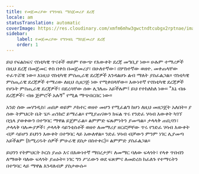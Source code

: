 ```yaml
---
title: የመጀመሪያው የግንዛቤ ማስጀመሪያ ደረጃ
locale: am
statusTranslation: automatic
coverImage: https://res.cloudinary.com/xmfm6mhw3gwctndtcubgx2rptnae/image/upload/v1741354450/small_cover_introduccion_a_la_gnosis_57a3fc8d72.webp
sidebar:
    label: የመጀመሪያው የግንዛቤ ማስጀመሪያ ደረጃ
    order: 1
---
```

ይህ የፍልስፍና ኖስቲካዊ ጥናቶች ወይም የውጭ የእውቀት ደረጃ መግቢያ ነው። ሁሉም ተማሪዎች በዚህ ደረጃ በመጀመር ቀስ በቀስ በመጀመሪያ፣ በሁለተኛው፣ በሦስተኛው ወዘተ. መቀጠላቸው ተፈጥሯዊ ነው። እነዚህ ኖስቲካዊ ምስጢራዊ ደረጃዎች እንዳልሆኑ ልብ ማለት ያስፈልጋል። ኖስቲካዊ ምስጢራዊ ደረጃዎች ተማሪው ለዚህ ሲዘጋጅ ነው የሚቀበላቸው። እውነተኛ የኖስቲካዊ ደረጃዎች የሆኑት ምስጢራዊ ደረጃዎች፣ በደረሳቸው ሰው ሊገለጡ አይችሉም፤ ይህ የተከለከለ ነው። "እኔ ብዙ ደረጃዎች፣ ብዙ ጅምሮች አሉኝ" የሚል ማጭበርበር ነው።

አንድ ሰው መሃንዲስ፣ ጠበቃ ወይም ዶክተር ወዘተ መሆን የሚፈልግ ከሆነ ለዚህ መዘጋጀት አለበት። ያ ሰው ትምህርት ቤት ሄዶ ጠንክሮ ይማራል። የሚያጠናውን ክፍል ጥሩ የንድፈ ሃሳብ እውቀት ካገኘ በኋላ ያወቀውን በተግባር ማዋል ይጀምራል። ልምምድ ፍጹምነትን ያመጣል። ታላላቅ ጠቢባን፣ ታላላቅ ባለሙያዎች፣ ታላላቅ ሳይንቲስቶች ወዘተ ለመማሪያ ዘርፎቻቸው ጥሩ የንድፈ ሃሳብ እውቀት ብቻ ሳይሆን ይህንን እውቀት በተግባር ላይ አውለዋል። ንድፈ ሃሳብ ብቻውን ምንም ነገር ሊያመጣ አይችልም (ከሚረዱት ሰዎች ምሁራዊ ደስታ በስተቀር)። ልምምድ ያስፈልጋል።

ይህንን የትምህርት ኮርስ ያጠኑ እና በእውነተኛ ማበረታቻ፣ ለመማር ባለው ፍላጎት፣ የላቀ ጥበብን ለማወቅ ባለው ፍላጎት ያጠኑት። ነገር ግን ሥራውን ወደ ፍጽምና ለመድረስ ከፈለጉ የተማሩትን በተግባር ላይ ማዋል እንዳለብዎ ያስታውሱ።
